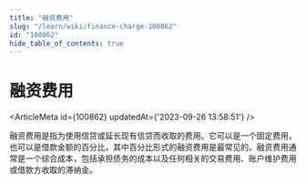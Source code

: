 ```yaml
---
title: "融资费用"
slug: "/learn/wiki/finance-charge-100862"
id: "100862"
hide_table_of_contents: true
---
```



# 融资费用

<ArticleMeta id={100862} updatedAt={'2023-09-26 13:58:51'} />
<div className='border-solid border-b border-t-0 my-4 border-[var(--ifm-color-gray-300)]' />

融资费用是指为使用信贷或延长现有信贷而收取的费用。它可以是一个固定费用，也可以是借款金额的百分比，其中百分比形式的融资费用是最常见的。融资费用通常是一个综合成本，包括承担债务的成本以及任何相关的交易费用、账户维护费用或借款方收取的滞纳金。
